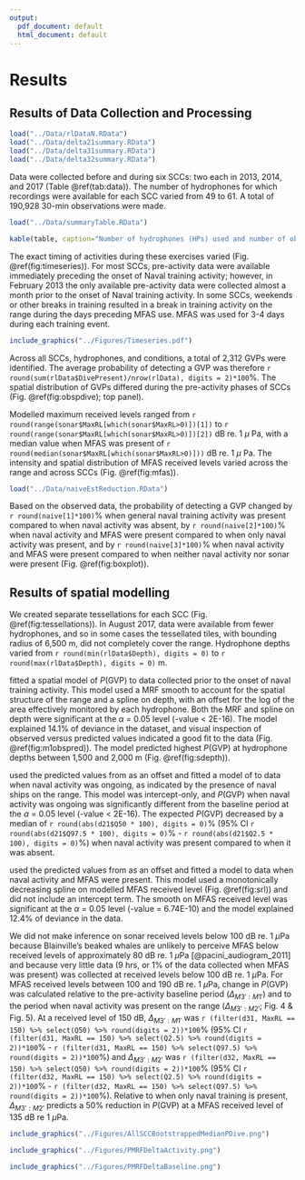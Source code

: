 ```yaml
---
output:
  pdf_document: default
  html_document: default
---
```

# Results

## Results of Data Collection and Processing

```r

load("../Data/rlDataN.RData")
load("../Data/delta21summary.RData")
load("../Data/delta31summary.RData")
load("../Data/delta32summary.RData")

```

Data were collected before and during six SCCs: two each in 2013, 2014, and 2017 (Table \@ref(tab:data)).  The number of hydrophones for which recordings were available for each SCC varied from 49 to 61.  A total of 190,928 30-min observations were made. 

```r

load("../Data/summaryTable.RData")

kable(table, caption="Number of hydrophones (HPs) used and number of observations made (no. 30-min periods) during each Submarine Commander Course before the exercise began, when naval activity was present, and when Naval activity and mid-frequency active (MFA) sonar were present.")

```

The exact timing of activities during these exercises varied (Fig. \@ref(fig:timeseries)).  For most SCCs, pre-activity data were available immediately preceding the onset of Naval training activity; however, in February 2013 the only available pre-activity data were collected almost a month prior to the onset of Naval training activity.  In some SCCs, weekends or other breaks in training resulted in a break in training activity on the range during the days preceding MFAS use.  MFAS was used for 3-4 days during each training event. 

```r
include_graphics("../Figures/Timeseries.pdf")
```

Across all SCCs, hydrophones, and conditions, a total of 2,312 GVPs were identified.  The average probability of detecting a GVP was therefore `r round(sum(rlData$DivePresent)/nrow(rlData), digits = 2)*100`\%. The spatial distribution of GVPs differed during the pre-activity phases of SCCs (Fig. \@ref(fig:obspdive); top panel).

Modelled maximum received levels ranged from `r round(range(sonar$MaxRL[which(sonar$MaxRL>0)])[1])` to `r round(range(sonar$MaxRL[which(sonar$MaxRL>0)])[2])` dB re. 1 $\mu$ Pa, with a median value when MFAS was present of `r round(median(sonar$MaxRL[which(sonar$MaxRL>0)]))` dB re. 1 $\mu$ Pa. The intensity and spatial distribution of MFAS received levels varied across the range and across SCCs (Fig. \@ref(fig:mfas)). 

```r
load("../Data/naiveEstReduction.RData")
```

Based on the observed data, the probability of detecting a GVP changed by `r round(naive[1]*100)`\% when general naval training activity was present compared to when naval activity was absent, by `r round(naive[2]*100)`\% when naval activity and MFAS were present compared to when only naval activity was present, and by `r round(naive[3]*100)`\% when naval activity and MFAS were present compared to when neither naval activity nor sonar were present (Fig. \@ref(fig:boxplot)). 

## Results of spatial modelling

We created separate tessellations for each SCC (Fig. \@ref(fig:tessellations)).  In August 2017, data were available from fewer hydrophones, and so in some cases the tessellated tiles, with bounding radius of 6,500 m, did not completely cover the range.  Hydrophone depths varied from `r round(min(rlData$Depth), digits = 0)` to `r round(max(rlData$Depth), digits = 0)` m.

\texttt{M1} fitted a spatial model of $P(\text{GVP})$ to data collected prior to the onset of naval training activity.  This model used a MRF smooth to account for the spatial structure of the range and a spline on depth, with an offset for the log of the area effectively monitored by each hydrophone.  Both the MRF and spline on depth were significant at the $\alpha$ = 0.05 level (\textit{p}-value < 2E-16).  The model explained 14.1\% of deviance in the dataset, and visual inspection of observed versus predicted values indicated a good fit to the data (Fig. \@ref(fig:m1obspred)).  The model \texttt{M1} predicted highest $P(\text{GVP})$ at hydrophone depths between 1,500 and 2,000 m (Fig. \@ref(fig:sdepth)).

\texttt{M2} used the predicted values from \texttt{M1} as an offset and fitted a model of to data when naval activity was ongoing, as indicated by the presence of naval ships on the range.  This model was intercept-only, and $P(\text{GVP})$ when naval activity was ongoing was significantly different from the baseline period at the $\alpha$ = 0.05 level (\textit{p}-value < 2E-16).  The expected $P(\text{GVP})$ decreased by a median of `r round(abs(d21$Q50 * 100), digits = 0)`\% (95\% CI `r round(abs(d21$Q97.5 * 100), digits = 0)`\% - `r round(abs(d21$Q2.5 * 100), digits = 0)`\%) when naval activity was present compared to when it was absent.  

\texttt{M3} used the predicted values from \texttt{M2} as an offset and fitted a model to data when naval activity and MFAS were present.  This model used a monotonically decreasing spline on modelled MFAS received level (Fig. \@ref(fig:srl)) and did not include an intercept term.  The smooth on MFAS received level was significant at the $\alpha$ = 0.05 level (\textit{p}-value = 6.74E-10) and the model explained 12.4\% of deviance in the data. 

 We did not make inference on sonar received levels below 100\ dB\ re.\ 1\ $\mu$Pa because Blainville's beaked whales are unlikely to perceive MFAS below received levels of approximately 80 dB\ re.\ 1\ $\mu$Pa [@pacini_audiogram_2011] and because very little data (9\ hrs, or 1\% of the data collected when MFAS was present) was collected at received levels below 100\ dB\ re.\ 1\ $\mu$Pa. For MFAS received levels between 100 and 190 dB\ re.\ 1\ $\mu$Pa, change in $P(\text{GVP})$ was calculated relative to the pre-activity baseline period ($\Delta_{M3':M1'}$) and to the period when naval activity was present on the range 
 ($\Delta_{M3':M2'}$; Fig. 4 & Fig. 5).  At a received level of 150 dB, $\Delta_{M3':M1'}$ was `r (filter(d31, MaxRL == 150) %>% select(Q50) %>% round(digits = 2))*100`\% (95\% CI `r (filter(d31, MaxRL == 150) %>% select(Q2.5) %>% round(digits = 2))*100`\% - `r (filter(d31, MaxRL == 150) %>% select(Q97.5) %>% round(digits = 2))*100`\%) and $\Delta_{M3':M2'}$ was `r (filter(d32, MaxRL == 150) %>% select(Q50) %>% round(digits = 2))*100`\% (95\% CI `r (filter(d32, MaxRL == 150) %>% select(Q2.5) %>% round(digits = 2))*100`\% - `r (filter(d32, MaxRL == 150) %>% select(Q97.5) %>% round(digits = 2))*100`\%). Relative to when only naval training is present, $\Delta_{M3':M2'}$ predicts a 50\% reduction in $P(\text{GVP})$ at a MFAS received level of 135 dB\ re\ 1\ $\mu$Pa.
 
 
```r
include_graphics("../Figures/AllSCCBootstrappedMedianPDive.png")
```

```r
include_graphics("../Figures/PMRFDeltaActivity.png")
```

```r
include_graphics("../Figures/PMRFDeltaBaseline.png")
```


